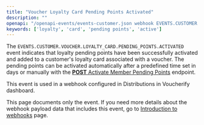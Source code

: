```yaml
---
title: "Voucher Loyalty Card Pending Points Activated"
description: ""
openapi: "/openapi-events/events-customer.json webhook EVENTS.CUSTOMER.VOUCHER.LOYALTY_CARD.PENDING_POINTS.ACTIVATED"
keywords: ['loyalty', 'card', 'pending points', 'active']
---
```


The `EVENTS.CUSTOMER.VOUCHER.LOYALTY_CARD.PENDING_POINTS.ACTIVATED` event indicates that loyalty pending points have been successfully activated and added to a customer's loyalty card associated with a voucher. The pending points can be activated automatically after a predefined time set in days or manually with the [**POST** Activate Member Pending Points](api-reference/loyalties/activate-member-pending-points) endpoint.

This event is used in a webhook configured in Distributions in Voucherify dashboard.

<Note>This page documents only the event. If you need more details about the webhook payload data that includes this event, go to [Introduction to webhooks](/api-reference/introduction-to-webhooks "Introduction to webhooks v2024-01-01") page.</Note>